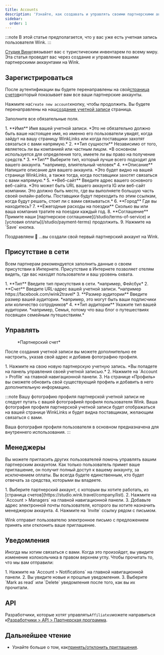 ```yaml
---
title: Accounts
description: 'Узнайте, как создавать и управлять своими партнерскими аккаунтами на Wink.'
sidebar:
  order: 1
---
```


:::note
В этой статье предполагается, что у вас уже есть учетная запись пользователя Wink.
:::

[Студия Винк](https://studio.wink.travel)связывает вас с туристическим инвентарем по всему миру. Эта статья проведет вас через создание и управление вашими партнерскими аккаунтами на Wink.

## Зарегистрироваться

После аутентификации вы будете перенаправлены на свой[страница счетов](https://studio.wink.travel/company/list)который показывает вам все ваши партнерские аккаунты.

Нажмите на`Create new account`кнопку, чтобы продолжить. Вы будете перенаправлены на наш[создание учетной записи](https://studio.wink.travel/company/create) страница.

Заполните все обязательные поля.

<Steps>
  1. **Имя** Имя вашей учетной записи. *Это не обязательно должно быть ваше настоящее имя, но именно его пользователи увидят, когда зайдут на вашу страницу WinkLinks или когда поставщики захотят связаться с вами напрямую.*
  2. **Тип сущности** Независимо от того, являетесь ли вы компанией или частным лицом. *В основном используется для определения того, имеете ли вы право на получение средств.*
  3. **Тип** Выберите тип, который лучше всего подходит для вашего аккаунта. *например, влиятельный человек*
  4. **Описание** Напишите описание для вашего аккаунта. *Это будет видно на вашей странице WinkLinks, а также тогда, когда поставщики захотят связаться с вами напрямую.*
  5. **Веб-сайт** Введите адрес вашего основного веб-сайта. *Это может быть URL вашего аккаунта IG или веб-сайт компании. Это должно быть место, где вы выполняете большую часть своей онлайн-работы. Поставщики будут переходить по этим ссылкам, когда будут решать, стоит ли с вами связываться.*
  6. **Город** Где вы находитесь?
  7. **Ежегодные расходы на поездки** Сколько вы или ваша компания тратите на поездки каждый год.
  8. **Соглашение** Примите наши [партнерское соглашение](/studio/terms-of-service) и [условия оплаты](/studio/payment-terms) продолжить.
  9. Нажмите на `Save` кнопка.
</Steps>


Поздравляем 🎉 ...вы создали свой первый партнерский аккаунт на Wink.

## Присутствие в сети

Всем партнерам рекомендуется заполнить данные о своем присутствии в Интернете. Присутствие в Интернете позволяет отелям видеть, где вас находят пользователи и ваш уровень охвата.

<Steps>
  1. **Тип** Введите тип присутствия в сети. *например, Фейсбук*
  2. **Счет** Введите URL-адрес вашей учетной записи. *например https://facebook.com/wink2travel*
  3. **Размер аудитории** Введите размер вашей аудитории. *например, это могут быть ваши подписчики или количество сотрудников*
  4. **Тип аудитории** Укажите тип вашей аудитории. *например, Семья, потому что ваш блог о путешествиях посвящен семейным путешествиям.*
</Steps>


## Управлять

<figure>
  <CloudinaryImage width="350" height="448" resize="scale" quality="best" alt="Партнерский счет" src="academy/affiliate-account" errorImage="noimage_opaque_nyrtl0.png" />

  <figcaption>*Партнерский счет*</figcaption>
</figure>


После создания учетной записи вы можете дополнительно ее настроить, указав свой адрес и добавив фотографию профиля.

<Steps>
  1. Нажмите на свою новую партнерскую учетную запись. *Вы попадете на панель управления своей учетной записью.*
  2. Нажмите на `Account > Profile` на главной навигационной панели.
  3. На странице «Профиль» вы сможете обновить свой существующий профиль и добавить в него дополнительную информацию.
</Steps>


:::note
Вашу фотографию профиля партнерской учетной записи не следует путать с вашей фотографией профиля пользователя Wink. Ваша фотография профиля партнерской учетной записи будет отображаться на вашей странице WinkLinks и будет видна поставщикам, желающим связаться с вами.

Ваша фотография профиля пользователя в основном предназначена для внутреннего использования.
:::

## Менеджеры

Вы можете пригласить других пользователей помочь управлять вашим партнерским аккаунтом. Как только пользователь примет ваше приглашение, он получит полный доступ к вашему аккаунту, за исключением оплаты. Вы всегда будете единственным, кто будет отвечать за средства, которыми вы владеете.

<Steps>
  1. Выберите партнерский аккаунт, с которым вы хотите работать, из [страница счетов](https://studio.wink.travel/company/list).
  2. Нажмите на `Account > Managers` на главной навигационной панели.
  3. Добавьте адрес электронной почты пользователя, которого вы хотите назначить менеджером аккаунта.
  4. Нажмите на `Invite` ссылку рядом с письмом.
</Steps>


Wink отправит пользователю электронное письмо с предложением принять или отклонить ваше приглашение.

## Уведомления

Иногда мы хотим связаться с вами. Когда это произойдет, вы увидите изменение колокольчика в правом верхнем углу.
Чтобы прочитать то, что мы вам отправили:

<Steps>
  1. Нажмите на `Account > Notifications` на главной навигационной панели.
  2. Вы увидите новые и прошлые уведомления.
  3. Выберите `Mark as read` или `Delete` уведомления после того, как вы их прочитали.
</Steps>


## API

Разработчики, которые хотят управлять`Affiliates`можете направиться к[Разработчики > API > Партнерская программа](/developers/apis/#affiliate-api).

## Дальнейшее чтение

* Узнайте больше о том, как[принять/отклонить приглашения](/user/invites).

